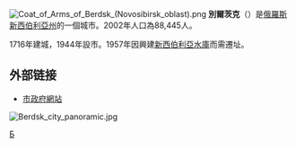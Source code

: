 {{coord|54|45|N|83|06|E|display=title}}
[[File:Coat_of_Arms_of_Berdsk_(Novosibirsk_oblast).png|right]]
'''別爾茨克'''（{{lang-ru|Бердск}}）是[[俄羅斯|俄羅斯]][[新西伯利亞州|新西伯利亞州]]的一個城市。2002年人口為88,445人。

1716年建城，1944年設市。1957年因興建[[新西伯利亞水庫|新西伯利亞水庫]]而需遷址。

==外部链接==
* [https://web.archive.org/web/20080919183012/http://www.berdskadm.ru/ 市政府網站]

[[File:Berdsk_city_panoramic.jpg|thumb]]
{{Cities and towns in Novosibirsk Oblast}}
[[Category:新西伯利亞州城市|Б]]